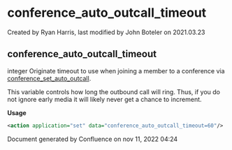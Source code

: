 
# conference_auto_outcall_timeout 

 Created by  Ryan Harris, last modified by  John Boteler on 2021.03.23

## conference_auto_outcall_timeout

integer Originate timeout to use when joining a member to a conference via [conference\_set\_auto\_outcall](../FreeSWITCH-Explained/Modules/mod_conference_3965534.mdx#outbound-conference).

This variable controls how long the outbound call will ring. Thus, if you do not ignore early media it will likely never get a chance to increment.

  
**Usage**

```xml
<action application="set" data="conference_auto_outcall_timeout=60"/>
```

Document generated by Confluence on nov 11, 2022 04:24
